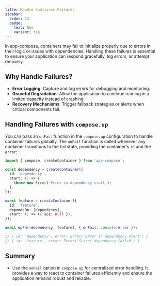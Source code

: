 ```yaml
---
title: Handle Container Failures
sidebar:
  order: 13
  badge:
    text: New
    variant: tip
---
```


In app-compose, containers may fail to initialize properly due to errors in their logic or issues with dependencies. Handling these failures is essential to ensure your application can respond gracefully, log errors, or attempt recovery.

## Why Handle Failures?

- **Error Logging**: Capture and log errors for debugging and monitoring.
- **Graceful Degradation**: Allow the application to continue running in a limited capacity instead of crashing.
- **Recovery Mechanisms**: Trigger fallback strategies or alerts when critical components fail.

## Handling Failures with `compose.up`

You can pass an `onFail` function in the `compose.up` configuration to handle container failures globally. The `onFail` function is called whenever any container transitions to the fail state, providing the container's `id` and the `error`:

```ts {16}
import { compose, createContainer } from 'app-compose';

const dependency = createContainer({
  id: 'dependency',
  start: () => {
    throw new Error('Error in dependency start');
  },
});

const feature = createContainer({
  id: 'feature',
  dependsOn: [dependency],
  start: () => ({ api: null }),
});

await upFn([dependency, feature], { onFail: console.error });

// { id: 'dependency', error: Error('Error in dependency start') }
// { id: 'feature', error: Error('Strict dependency failed') }
```

## Summary

- Use the `onFail` option in `compose.up` for centralized error handling. It provides a way to react to container failures efficiently and ensure the application remains robust and reliable.
